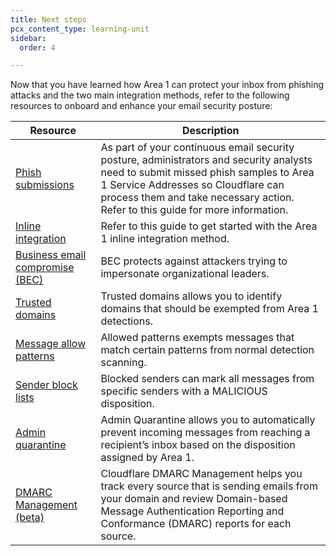 ```yaml
---
title: Next steps
pcx_content_type: learning-unit
sidebar:
  order: 4

---
```


Now that you have learned how Area 1 can protect your inbox from phishing attacks and the two main integration methods, refer to the following resources to onboard and enhance your email security posture:

| Resource                                                                                                              | Description                                                                                                                                                                                                                                                 |
| --------------------------------------------------------------------------------------------------------------------- | ----------------------------------------------------------------------------------------------------------------------------------------------------------------------------------------------------------------------------------------------------------- |
| [Phish submissions](/email-security/email-configuration/phish-submissions/)                                           | As part of your continuous email security posture, administrators and security analysts need to submit missed phish samples to Area 1 Service Addresses so Cloudflare can process them and take necessary action. Refer to this guide for more information. |
| [Inline integration](/email-security/deployment/inline/setup/)                                                        | Refer to this guide to get started with the Area 1 inline integration method.                                                                                                                                                                               |
| [Business email compromise (BEC)](/email-security/email-configuration/enhanced-detections/business-email-compromise/) | BEC protects against attackers trying to impersonate organizational leaders.                                                                                                                                                                                |
| [Trusted domains](/email-security/email-configuration/lists/trusted-domains/)                                         | Trusted domains allows you to identify domains that should be exempted from Area 1 detections.                                                                                                                                                              |
| [Message allow patterns](/email-security/email-configuration/lists/allowed-patterns/)                                 | Allowed patterns exempts messages that match certain patterns from normal detection scanning.                                                                                                                                                               |
| [Sender block lists](/email-security/email-configuration/lists/block-list/)                                           | Blocked senders can mark all messages from specific senders with a MALICIOUS disposition.                                                                                                                                                                   |
| [Admin quarantine](/email-security/email-configuration/admin-quarantine/)                                             | Admin Quarantine allows you to automatically prevent incoming messages from reaching a recipient’s inbox based on the disposition assigned by Area 1.                                                                                                       |
| [DMARC Management (beta)](/dmarc-management/)                                                                         | Cloudflare DMARC Management helps you track every source that is sending emails from your domain and review Domain-based Message Authentication Reporting and Conformance (DMARC) reports for each source.                                                  |
